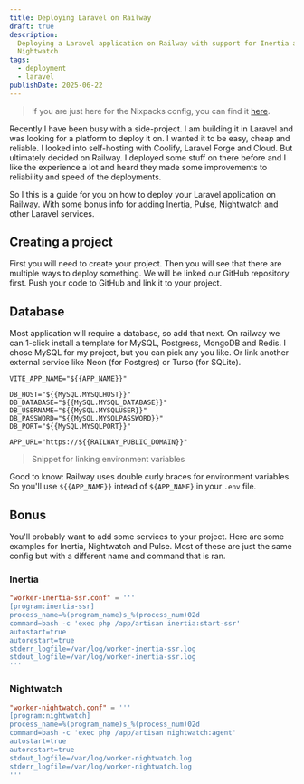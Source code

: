 ```yaml
---
title: Deploying Laravel on Railway
draft: true
description:
  Deploying a Laravel application on Railway with support for Inertia and
  Nightwatch
tags:
  - deployment
  - laravel
publishDate: 2025-06-22
---
```


> If you are just here for the Nixpacks config, you can find it [here](/notes/laravel-nixpacks/).

Recently I have been busy with a side-project. I am building it in Laravel and was looking for a platform to deploy it on. I wanted it to be easy, cheap and reliable. I looked into self-hosting with Coolify, Laravel Forge and Cloud. But ultimately decided on Railway. I deployed some stuff on there before and I like the experience a lot and heard they made some improvements to reliability and speed of the deployments.&#x20;

So I this is a guide for you on how to deploy your Laravel application on Railway. With some bonus info for adding Inertia, Pulse, Nightwatch and other Laravel services.

## Creating a project

First you will need to create your project. Then you will see that there are multiple ways to deploy something. We will be linked our GitHub repository first. Push your code to GitHub and link it to your project.&#x20;

## Database

Most application will require a database, so add that next. On railway we can 1-click install a template for MySQL, Postgress, MongoDB and Redis. I chose MySQL for my project, but you can pick any you like. Or link another external service like Neon (for Postgres) or Turso (for SQLite).

```env
VITE_APP_NAME="${{APP_NAME}}"

DB_HOST="${{MySQL.MYSQLHOST}}"
DB_DATABASE="${{MySQL.MYSQL_DATABASE}}"
DB_USERNAME="${{MySQL.MYSQLUSER}}"
DB_PASSWORD="${{MySQL.MYSQLPASSWORD}}"
DB_PORT="${{MySQL.MYSQLPORT}}"

APP_URL="https://${{RAILWAY_PUBLIC_DOMAIN}}"
```

> Snippet for linking environment variables

Good to know: Railway uses double curly braces for environment variables. So you'll use `${{APP_NAME}}` intead of `${APP_NAME}` in your `.env` file.

## Bonus

You'll probably want to add some services to your project. Here are some examples for Inertia, Nightwatch and Pulse. Most of these are just the same config but with a different name and command that is ran.

### Inertia

```toml
"worker-inertia-ssr.conf" = '''
[program:inertia-ssr]
process_name=%(program_name)s_%(process_num)02d
command=bash -c 'exec php /app/artisan inertia:start-ssr'
autostart=true
autorestart=true
stderr_logfile=/var/log/worker-inertia-ssr.log
stdout_logfile=/var/log/worker-inertia-ssr.log
'''
```

### Nightwatch

```toml
"worker-nightwatch.conf" = '''
[program:nightwatch]
process_name=%(program_name)s_%(process_num)02d
command=bash -c 'exec php /app/artisan nightwatch:agent'
autostart=true
autorestart=true
stdout_logfile=/var/log/worker-nightwatch.log
stderr_logfile=/var/log/worker-nightwatch.log
'''
```
